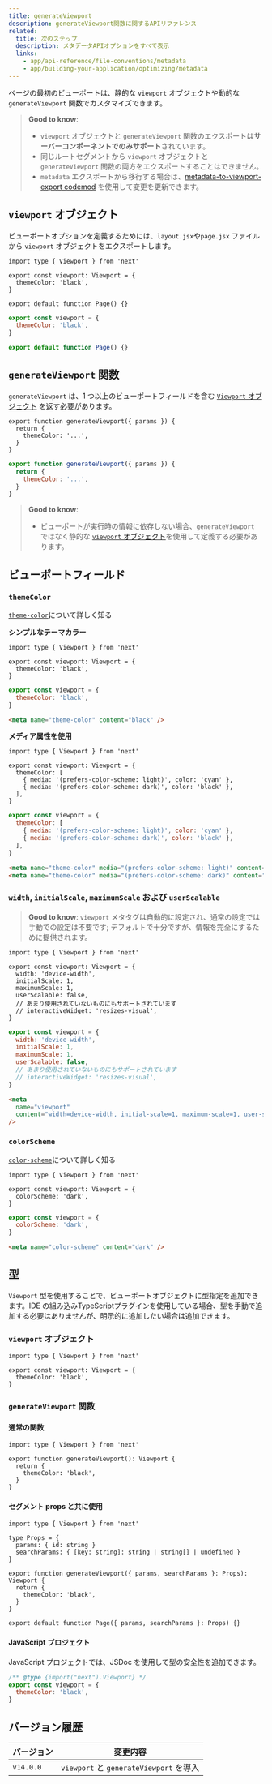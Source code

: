 ```yaml
---
title: generateViewport
description: generateViewport関数に関するAPIリファレンス
related:
  title: 次のステップ
  description: メタデータAPIオプションをすべて表示
  links:
    - app/api-reference/file-conventions/metadata
    - app/building-your-application/optimizing/metadata
---
```


ページの最初のビューポートは、静的な `viewport` オブジェクトや動的な `generateViewport` 関数でカスタマイズできます。

> **Good to know**:
>
> - `viewport` オブジェクトと `generateViewport` 関数のエクスポートは**サーバーコンポーネントでのみサポート**されています。
> - 同じルートセグメントから `viewport` オブジェクトと `generateViewport` 関数の両方をエクスポートすることはできません。
> - `metadata` エクスポートから移行する場合は、[metadata-to-viewport-export codemod](/docs/app/building-your-application/upgrading/codemods#metadata-to-viewport-export) を使用して変更を更新できます。

## `viewport` オブジェクト

ビューポートオプションを定義するためには、`layout.jsx`や`page.jsx` ファイルから `viewport` オブジェクトをエクスポートします。

<Tabs>
<TabItem value="tsx" label="TypeScript">

```tsx title="layout.tsx | page.tsx" switcher
import type { Viewport } from 'next'

export const viewport: Viewport = {
  themeColor: 'black',
}

export default function Page() {}
```
</TabItem>
<TabItem value="jsx" label="JavaScript">

```jsx title="layout.jsx | page.jsx" switcher
export const viewport = {
  themeColor: 'black',
}

export default function Page() {}
```
</TabItem>
</Tabs>


## `generateViewport` 関数

`generateViewport` は、1 つ以上のビューポートフィールドを含む [`Viewport` オブジェクト](#viewport-fields) を返す必要があります。

<Tabs>
<TabItem value="tsx" label="TypeScript">

```tsx title="layout.tsx | page.tsx" switcher
export function generateViewport({ params }) {
  return {
    themeColor: '...',
  }
}
```
</TabItem>
<TabItem value="jsx" label="JavaScript">

```jsx title="layout.js | page.js" switcher
export function generateViewport({ params }) {
  return {
    themeColor: '...',
  }
}
```
</TabItem>
</Tabs>


> **Good to know**:
>
> - ビューポートが実行時の情報に依存しない場合、`generateViewport` ではなく静的な [`viewport` オブジェクト](#the-viewport-object)を使用して定義する必要があります。

## ビューポートフィールド

### `themeColor`

[`theme-color`](https://developer.mozilla.org/docs/Web/HTML/Element/meta/name/theme-color)について詳しく知る

**シンプルなテーマカラー**

<Tabs>
<TabItem value="tsx" label="TypeScript">

```tsx title="layout.tsx | page.tsx" switcher
import type { Viewport } from 'next'

export const viewport: Viewport = {
  themeColor: 'black',
}
```
</TabItem>
<TabItem value="jsx" label="JavaScript">

```jsx title="layout.jsx | page.jsx" switcher
export const viewport = {
  themeColor: 'black',
}
```
</TabItem>
</Tabs>


```html title="<head> output" hideLineNumbers
<meta name="theme-color" content="black" />
```

**メディア属性を使用**

<Tabs>
<TabItem value="tsx" label="TypeScript">

```tsx title="layout.tsx | page.tsx" switcher
import type { Viewport } from 'next'

export const viewport: Viewport = {
  themeColor: [
    { media: '(prefers-color-scheme: light)', color: 'cyan' },
    { media: '(prefers-color-scheme: dark)', color: 'black' },
  ],
}
```
</TabItem>
<TabItem value="jsx" label="JavaScript">

```jsx title="layout.jsx | page.jsx" switcher
export const viewport = {
  themeColor: [
    { media: '(prefers-color-scheme: light)', color: 'cyan' },
    { media: '(prefers-color-scheme: dark)', color: 'black' },
  ],
}
```
</TabItem>
</Tabs>


```html title="<head> output" hideLineNumbers
<meta name="theme-color" media="(prefers-color-scheme: light)" content="cyan" />
<meta name="theme-color" media="(prefers-color-scheme: dark)" content="black" />
```

### `width`, `initialScale`, `maximumScale` および `userScalable`

> **Good to know**: `viewport` メタタグは自動的に設定され、通常の設定では手動での設定は不要です; デフォルトで十分ですが、情報を完全にするために提供されます。

<Tabs>
<TabItem value="tsx" label="TypeScript">

```tsx title="layout.tsx | page.tsx" switcher
import type { Viewport } from 'next'

export const viewport: Viewport = {
  width: 'device-width',
  initialScale: 1,
  maximumScale: 1,
  userScalable: false,
  // あまり使用されていないものにもサポートされています
  // interactiveWidget: 'resizes-visual',
}
```
</TabItem>
<TabItem value="jsx" label="JavaScript">

```jsx title="layout.jsx | page.jsx" switcher
export const viewport = {
  width: 'device-width',
  initialScale: 1,
  maximumScale: 1,
  userScalable: false,
  // あまり使用されていないものにもサポートされています
  // interactiveWidget: 'resizes-visual',
}
```
</TabItem>
</Tabs>


```html title="<head> output" hideLineNumbers
<meta
  name="viewport"
  content="width=device-width, initial-scale=1, maximum-scale=1, user-scalable=no"
/>
```

### `colorScheme`

[`color-scheme`](https://developer.mozilla.org/en-US/docs/Web/HTML/Element/meta/name#:~:text=color%2Dscheme%3A%20specifies,of%20the%20following%3A)について詳しく知る

<Tabs>
<TabItem value="tsx" label="TypeScript">

```tsx title="layout.tsx | page.tsx" switcher
import type { Viewport } from 'next'

export const viewport: Viewport = {
  colorScheme: 'dark',
}
```
</TabItem>
<TabItem value="jsx" label="JavaScript">

```jsx title="layout.jsx | page.jsx" switcher
export const viewport = {
  colorScheme: 'dark',
}
```
</TabItem>
</Tabs>


```html title="<head> output" hideLineNumbers
<meta name="color-scheme" content="dark" />
```

## 型

`Viewport` 型を使用することで、ビューポートオブジェクトに型指定を追加できます。IDE の組み込みTypeScriptプラグインを使用している場合、型を手動で追加する必要はありませんが、明示的に追加したい場合は追加できます。

### `viewport` オブジェクト

```tsx
import type { Viewport } from 'next'

export const viewport: Viewport = {
  themeColor: 'black',
}
```

### `generateViewport` 関数

#### 通常の関数

```tsx
import type { Viewport } from 'next'

export function generateViewport(): Viewport {
  return {
    themeColor: 'black',
  }
}
```

#### セグメント props と共に使用

```tsx
import type { Viewport } from 'next'

type Props = {
  params: { id: string }
  searchParams: { [key: string]: string | string[] | undefined }
}

export function generateViewport({ params, searchParams }: Props): Viewport {
  return {
    themeColor: 'black',
  }
}

export default function Page({ params, searchParams }: Props) {}
```

#### JavaScript プロジェクト

JavaScript プロジェクトでは、JSDoc を使用して型の安全性を追加できます。

```js
/** @type {import("next").Viewport} */
export const viewport = {
  themeColor: 'black',
}
```

## バージョン履歴

| バージョン  | 変更内容                             |
| --------- | ------------------------------------ |
| `v14.0.0` | `viewport` と `generateViewport` を導入 |
